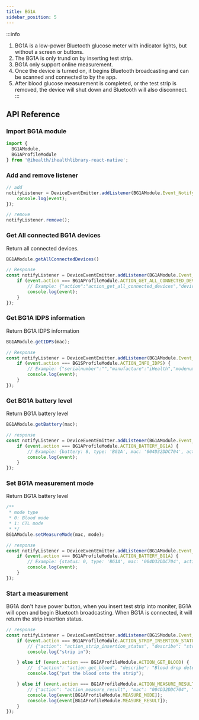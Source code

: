 ```yaml
---
title: BG1A
sidebar_position: 5
---
```


:::info
1. BG1A is a low-power Bluetooth glucose meter with indicator lights, but without a screen or buttons.
2. The BG1A is only trund on by inserting test strip.
3. BG1A only support online measurement.
4. Once the device is turned on, it begins Bluetooth broadcasting and can be scanned and connected to by the app.
5. After blood glucose measurement is completed, or the test strip is removed, the device will shut down and Bluetooth will also disconnect.
:::


## API Reference

### Import BG1A module

```js
import {
  BG1AModule,
  BG1AProfileModule
} from '@ihealth/ihealthlibrary-react-native';
```

### Add and remove listener

```js
// add
notifyListener = DeviceEventEmitter.addListener(BG1AModule.Event_Notify,  (event) => {
    console.log(event);
});

// remove
notifyListener.remove();
```

### Get All connected BG1A devices

Return all connected devices.

```js
BG1AModule.getAllConnectedDevices()

// Response
const notifyListener = DeviceEventEmitter.addListener(BG1AModule.Event_Notify,  (event) => {
    if (event.action === BG1AProfileModule.ACTION_GET_ALL_CONNECTED_DEVICES) {
        // Example: {"action":"action_get_all_connected_devices","devices":["004D32DDC704"]}
        console.log(event);
    }
});
```

### Get BG1A IDPS information

Return BG1A IDPS information

```js
BG1AModule.getIDPS(mac);

// Response
const notifyListener = DeviceEventEmitter.addListener(BG1AModule.Event_Notify,  (event) => {
    if (event.action === BG1SProfileModule.ACTION_INFO_IDPS) {
        // Example: {"serialnumber":"","manufacture":"iHealth","modenumber":"BG1A 11070","hardwareversion":"3.0.0","firmwareversion":"1.0.0","accessoryname":"BG1A","protocolstring":"com.jiuan.BGV44","action":"action_info_idps","type":"BG1A","mac":"004D32DDC704"}
        console.log(event);
    }
});
```

### Get BG1A battery level

Return BG1A battery level

```js
BG1AModule.getBattery(mac);

// response
const notifyListener = DeviceEventEmitter.addListener(BG1AModule.Event_Notify,  (event) => {
    if (event.action === BG1AProfileModule.ACTION_BATTERY_BG1A) {
        // Example: {battery: 8, type: 'BG1A', mac: '004D32DDC704', action: 'battery_bg1a'}
        console.log(event);
    }
});
```

### Set BG1A measurement mode

Return BG1A battery level

```js
/**
 * mode type
 * 0: Blood mode
 * 1: CTL mode
 * */
BG1AModule.setMeasureMode(mac, mode);

// response
const notifyListener = DeviceEventEmitter.addListener(BG1AModule.Event_Notify,  (event) => {
    if (event.action === BG1AProfileModule.ACTION_BATTERY_BG1A) {
        // Example: {status: 0, type: 'BG1A', mac: '004D32DDC704', action: 'action_set_measure_mode'}
        console.log(event);
    }
});
```

### Start a measurement

BG1A don't have power button, when you insert test strip into moniter, BG1A will open and begin Bluetooth broadcasting.
When BG1A is connected, it will return the strip insertion status.  

```js
// response
const notifyListener = DeviceEventEmitter.addListener(BG1SModule.Event_Notify,  (event) => {
    if (event.action === BG1AProfileModule.ACTION_STRIP_INSERTION_STATUS) {
        // {"action": "action_strip_insertion_status", "describe": "strip in", "insertion_status": 1, "mac": "004D32DDC704", "type": "BG1A"}
        console.log("strip in");

    } else if (event.action === BG1AProfileModule.ACTION_GET_BLOOD) {
        //  {"action": "action_get_blood", "describe": "Blood drop detected", "mac": "004D32DDC704", "type": "BG1A"}
        console.log("put the blood onto the strip");

    } else if (event.action === BG1AProfileModule.ACTION_MEASURE_RESULT) {
        // {"action": "action_measure_result", "mac": "004D32DDC704", "measure_result": 0, "type": "BG1A"}
        console.log(event[BG1AProfileModule.MEASURE_MODE]);
        console.log(event[BG1AProfileModule.MEASURE_RESULT]);
    }
});
```
